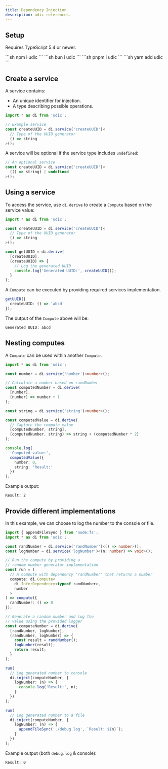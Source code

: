 ```yaml
---
title: Dependency Injection
description: udic references.
---
```


## Setup
Requires TypeScript 5.4 or newer.

<Tabs syncKey="packageManager">
  <TabItem label="npm" icon="seti:npm">
    ```sh
    npm i udic
    ```
  </TabItem>
  <TabItem label="bun" icon="bun">
    ```sh
    bun i udic
    ```
  </TabItem>
  <TabItem label="pnpm" icon="pnpm">
    ```sh
    pnpm i udic
    ```
  </TabItem>
  <TabItem label="yarn" icon="seti:yarn">
    ```sh
    yarn add udic
    ```
  </TabItem>
</Tabs>

## Create a service
A service contains:
- An unique identifier for injection.
- A type describing possible operations.

```ts
import * as di from 'udic';

// Example service
const createUUID = di.service('createUUID')<
  // Type of the UUID generator
  () => string
>();
```

A service will be optional if the service type includes `undefined`:
```ts
// An optional service
const createUUID = di.service('createUUID')<
  (() => string) | undefined
>();
```

## Using a service
To access the service, use `di.derive` to create a `Compute` based on the service value:
```ts
import * as di from 'udic';

const createUUID = di.service('createUUID')<
  // Type of the UUID generator
  () => string
>();

const getUUID = di.derive(
  [createUUID],
  (createUUID) => {
    // Log the generated UUID
    console.log('Generated UUID:', createUUID());
  }
);
```

A `Compute` can be executed by providing required services implementation.
```ts
getUUID({
  createUUID: () => 'abcd'
});
```

The output of the `Compute` above will be:
```
Generated UUID: abcd
```

## Nesting computes
A `Compute` can be used within another `Compute`.
```ts
import * as di from 'udic';

const number = di.service('number')<number>();

// Calculate a number based on randNumber
const computedNumber = di.derive(
  [number],
  (number) => number + 1
);

const string = di.service('string')<number>();

const computedValue = di.derive(
  // Capture the compute value
  [computedNumber, string],
  (computedNumber, string) => string + (computedNumber * 2)
);

console.log(
  'Computed value:',
  computedValue({
    number: 0,
    string: 'Result:'
  })
);
```

Example output:
```
Result: 2
```

## Provide different implementations
In this example, we can choose to log the number to the console or file.
```ts
import { appendFileSync } from 'node:fs';
import * as di from 'udic';

const randNumber = di.service('randNumber')<() => number>();
const logNumber = di.service('logNumber')<(n: number) => void>();

// Run the compute by providing a
// random number generator implementation
const run = (
  // A compute with dependency 'randNumber' that returns a number
  compute: di.Compute<
    di.InferDependency<typeof randNumber>,
    number
  >
) => compute({
  randNumber: () => 0
});

// Generate a random number and log the
// value using the provided logger
const computeNumber = di.derive(
  [randNumber, logNumber],
  (randNumber, logNumber) => {
    const result = randNumber();
    logNumber(result);
    return result;
  }
);

run(
  // Log generated number to console
  di.inject(computeNumber, {
    logNumber: (n) => {
      console.log('Result:', n);
    }
  })
);

run(
  // Log generated number to a file
  di.inject(computeNumber, {
    logNumber: (n) => {
      appendFileSync('./debug.log', `Result: ${n}`);
    }
  })
);
```

Example output (both `debug.log` & console):
```
Result: 0
```
